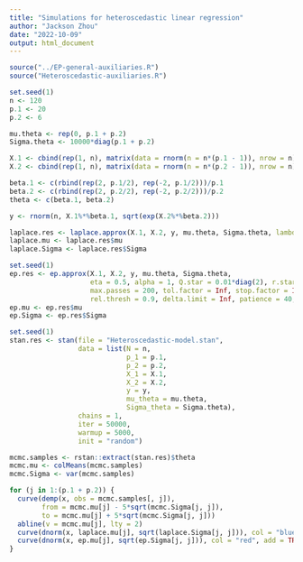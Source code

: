 ```yaml
---
title: "Simulations for heteroscedastic linear regression"
author: "Jackson Zhou"
date: "2022-10-09"
output: html_document
---
```


```r
source("../EP-general-auxiliaries.R")
source("Heteroscedastic-auxiliaries.R")
```

```r
set.seed(1)
n <- 120
p.1 <- 20
p.2 <- 6

mu.theta <- rep(0, p.1 + p.2)
Sigma.theta <- 10000*diag(p.1 + p.2)

X.1 <- cbind(rep(1, n), matrix(data = rnorm(n = n*(p.1 - 1)), nrow = n))
X.2 <- cbind(rep(1, n), matrix(data = rnorm(n = n*(p.2 - 1)), nrow = n))

beta.1 <- c(rbind(rep(2, p.1/2), rep(-2, p.1/2)))/p.1
beta.2 <- c(rbind(rep(2, p.2/2), rep(-2, p.2/2)))/p.2
theta <- c(beta.1, beta.2)

y <- rnorm(n, X.1%*%beta.1, sqrt(exp(X.2%*%beta.2)))
```

```r
laplace.res <- laplace.approx(X.1, X.2, y, mu.theta, Sigma.theta, lambda.init = 0.5, maxit = 50000)
laplace.mu <- laplace.res$mu
laplace.Sigma <- laplace.res$Sigma
```

```r
set.seed(1)
ep.res <- ep.approx(X.1, X.2, y, mu.theta, Sigma.theta, 
                    eta = 0.5, alpha = 1, Q.star = 0.01*diag(2), r.star = rep(0, 2), prec = 0,
                    max.passes = 200, tol.factor = Inf, stop.factor = Inf , abs.thresh = 0.01, 
                    rel.thresh = 0.9, delta.limit = Inf, patience = 40, verbose = T)
ep.mu <- ep.res$mu
ep.Sigma <- ep.res$Sigma
```

```r
set.seed(1)
stan.res <- stan(file = "Heteroscedastic-model.stan",
                 data = list(N = n,
                             p_1 = p.1,
                             p_2 = p.2,
                             X_1 = X.1,
                             X_2 = X.2,
                             y = y,
                             mu_theta = mu.theta,
                             Sigma_theta = Sigma.theta),
                 chains = 1,
                 iter = 50000,
                 warmup = 5000,
                 init = "random")

mcmc.samples <- rstan::extract(stan.res)$theta
mcmc.mu <- colMeans(mcmc.samples)
mcmc.Sigma <- var(mcmc.samples)
```

```r
for (j in 1:(p.1 + p.2)) {
  curve(demp(x, obs = mcmc.samples[, j]),
        from = mcmc.mu[j] - 5*sqrt(mcmc.Sigma[j, j]),
        to = mcmc.mu[j] + 5*sqrt(mcmc.Sigma[j, j]))
  abline(v = mcmc.mu[j], lty = 2)
  curve(dnorm(x, laplace.mu[j], sqrt(laplace.Sigma[j, j])), col = "blue", add = TRUE)
  curve(dnorm(x, ep.mu[j], sqrt(ep.Sigma[j, j])), col = "red", add = TRUE)
}
```
